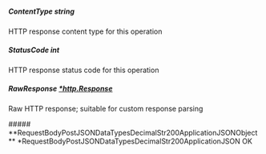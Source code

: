 
##### **ContentType** string
HTTP response content type for this operation

##### **StatusCode** int
HTTP response status code for this operation

##### **RawResponse** [*http.Response](https://pkg.go.dev/net/http#Response)
Raw HTTP response; suitable for custom response parsing

<Collapsible>
    ##### **RequestBodyPostJSONDataTypesDecimalStr200ApplicationJSONObject** *RequestBodyPostJSONDataTypesDecimalStr200ApplicationJSON
    OK
    <Collapsible.Break/>
    <RequestBodyPostJSONDataTypesDecimalStr200ApplicationJSON/>
</Collapsible>

